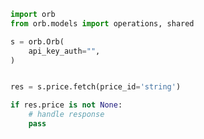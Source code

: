 ```python FetchPrice.py
import orb
from orb.models import operations, shared

s = orb.Orb(
    api_key_auth="",
)


res = s.price.fetch(price_id='string')

if res.price is not None:
    # handle response
    pass
```
